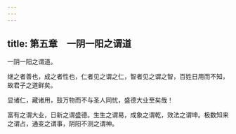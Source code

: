 ```yaml
---
---
---
```

title: 第五章　一阴一阳之谓道
---




一阴一阳之谓道。

继之者善也，成之者性也，仁者见之谓之仁，智者见之谓之智，百姓日用而不知，故君子之道鲜矣。

显诸仁，藏诸用，鼓万物而不与圣人同忧，盛德大业至矣哉！

富有之谓大业，日新之谓盛德。生生之谓易，成象之谓乾，效法之谓坤。极数知来之谓占，通变之谓事，阴阳不测之谓神。